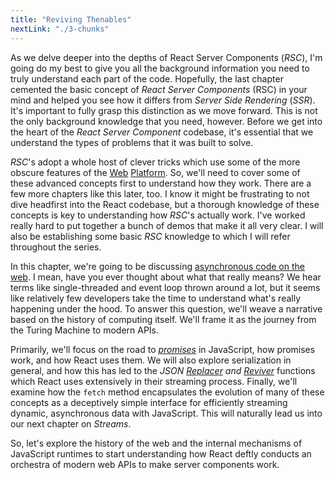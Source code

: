```yaml
---
title: "Reviving Thenables"
nextLink: "./3-chunks"
---
```



As we delve deeper into the depths of React Server Components (_RSC_), I'm going do my best to give you all the background information you need to truly understand each part of the code. Hopefully, the last chapter cemented the basic concept of _React Server Components_ (RSC) in your mind and helped you see how it differs from _Server Side Rendering_ (_SSR_). It's important to fully grasp this distinction as we move forward. This is not the only background knowledge that you need, however. Before we get into the heart of the _React Server Component_ codebase, it's essential that we understand the types of problems that it was built to solve. 

_RSC_'s adopt a whole host of clever tricks which use some of the more obscure features of the [Web](https://www.w3.org/wiki/Open_Web_Platform) [Platform](https://2ality.com/2013/03/web-platform.html). So, we'll need to cover some of these advanced concepts first to understand how they work. There are a few more chapters like this later, too. I know it might be frustrating to not dive headfirst into the React codebase, but a thorough knowledge of these concepts is key to understanding how _RSC_'s actually work. I've worked really hard to put together a bunch of demos that make it all very clear. I will also be establishing some basic _RSC_ knowledge to which I will refer throughout the series. 

In this chapter, we're going to be discussing [asynchronous code on the web](https://exploringjs.com/impatient-js/ch_async-js.html). I mean, have you ever thought about what that really means? We hear terms like single-threaded and event loop thrown around a lot, but it seems like relatively few developers take the time to understand what's really happening under the hood. To answer this question, we'll weave a narrative based on the history of computing itself. We'll frame it as the journey from the Turing Machine to modern APIs. 

Primarily, we'll focus on the road to [_promises_](https://developer.mozilla.org/en-US/docs/Web/JavaScript/Guide/Using_promises) in JavaScript, how promises work, and how React uses them. We will also explore serialization in general, and how this has led to the _JSON [Replacer](https://developer.mozilla.org/en-US/docs/Web/JavaScript/Reference/Global_Objects/JSON/stringify#the_replacer_parameter) and [Reviver](https://developer.mozilla.org/en-US/docs/Web/JavaScript/Reference/Global_Objects/JSON/parse#the_reviver_parameter)_ functions which React uses extensively in their streaming process. Finally, we'll examine how the `fetch` method encapsulates the evolution of many of these concepts as a deceptively simple interface for efficiently streaming dynamic, asynchronous data with JavaScript. This will naturally lead us into our next chapter on _Streams_. 

So, let's explore the history of the web and the internal mechanisms of JavaScript runtimes to start understanding how React deftly conducts an orchestra of modern web APIs to make server components work.

<SubArticles />